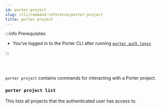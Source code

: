 ```yaml
---
id: porter-project
slug: /cli/command-reference/porter-project
title: porter project
---
```


:::info Prerequisites

- You've logged in to the Porter CLI after running [`porter auth login`](./porter-auth)

:::

<br></br>

`porter project` contains commands for interacting with a Porter project.

### `porter project list`

This lists all projects that the authenticated user has access to.
